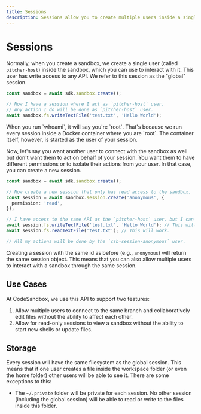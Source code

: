```yaml
---
title: Sessions
description: Sessions allow you to create multiple users inside a single sandbox.
---
```



# Sessions

Normally, when you create a sandbox, we create a single user (called `pitcher-host`) inside the sandbox, which you can use to interact with it. This user has write access to any API. We refer to this session as the "global" session.

```ts
const sandbox = await sdk.sandbox.create();

// Now I have a session where I act as `pitcher-host` user.
// Any action I do will be done as `pitcher-host` user.
await sandbox.fs.writeTextFile('test.txt', 'Hello World');
```

<Callout>
When you run `whoami`, it will say you're `root`. That's because we run every session inside a Docker container where you are `root`. The container itself, however, is started as the user of your session.
</Callout>

Now, let's say you want another user to connect with the sandbox as well but don't want them to act on behalf of your session. You want them to have different permissions or to isolate their actions from your user. In that case, you can create a new session.

```ts
const sandbox = await sdk.sandbox.create();

// Now create a new session that only has read access to the sandbox.
const session = await sandbox.session.create('anonymous', {
  permission: 'read',
});

// I have access to the same API as the `pitcher-host` user, but I can't write to the file system.
await session.fs.writeTextFile('test.txt', 'Hello World'); // This will throw an error.
await session.fs.readTextFile('test.txt'); // This will work.

// All my actions will be done by the `csb-session-anonymous` user.
```

Creating a session with the same id as before (e.g., `anonymous`) will return the same session object. This means that you can also allow multiple users to interact with a sandbox through the same session.

## Use Cases

At CodeSandbox, we use this API to support two features:

1. Allow multiple users to connect to the same branch and collaboratively edit files without the ability to affect each other.
2. Allow for read-only sessions to view a sandbox without the ability to start new shells or update files.

## Storage

Every session will have the same filesystem as the global session. This means that if one user creates a file inside the workspace folder (or even the home folder) other users will be able to see it. There are some exceptions to this:

- The `~/.private` folder will be private for each session. No other session (including the global session) will be able to read or write to the files inside this folder.

